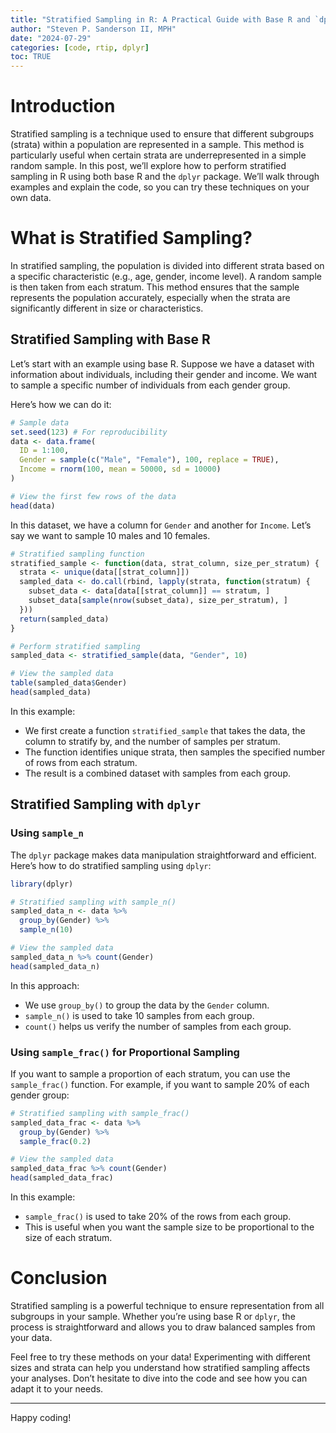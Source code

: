 ```yaml
---
title: "Stratified Sampling in R: A Practical Guide with Base R and `dplyr`"
author: "Steven P. Sanderson II, MPH"
date: "2024-07-29"
categories: [code, rtip, dplyr]
toc: TRUE
---
```


# Introduction

Stratified sampling is a technique used to ensure that different subgroups (strata) within a population are represented in a sample. This method is particularly useful when certain strata are underrepresented in a simple random sample. In this post, we'll explore how to perform stratified sampling in R using both base R and the `dplyr` package. We'll walk through examples and explain the code, so you can try these techniques on your own data.

# What is Stratified Sampling?

In stratified sampling, the population is divided into different strata based on a specific characteristic (e.g., age, gender, income level). A random sample is then taken from each stratum. This method ensures that the sample represents the population accurately, especially when the strata are significantly different in size or characteristics.

## Stratified Sampling with Base R

Let's start with an example using base R. Suppose we have a dataset with information about individuals, including their gender and income. We want to sample a specific number of individuals from each gender group.

Here's how we can do it:

```r
# Sample data
set.seed(123) # For reproducibility
data <- data.frame(
  ID = 1:100,
  Gender = sample(c("Male", "Female"), 100, replace = TRUE),
  Income = rnorm(100, mean = 50000, sd = 10000)
)

# View the first few rows of the data
head(data)
```

In this dataset, we have a column for `Gender` and another for `Income`. Let's say we want to sample 10 males and 10 females.

```r
# Stratified sampling function
stratified_sample <- function(data, strat_column, size_per_stratum) {
  strata <- unique(data[[strat_column]])
  sampled_data <- do.call(rbind, lapply(strata, function(stratum) {
    subset_data <- data[data[[strat_column]] == stratum, ]
    subset_data[sample(nrow(subset_data), size_per_stratum), ]
  }))
  return(sampled_data)
}

# Perform stratified sampling
sampled_data <- stratified_sample(data, "Gender", 10)

# View the sampled data
table(sampled_data$Gender)
head(sampled_data)
```

In this example:

-   We first create a function `stratified_sample` that takes the data, the column to stratify by, and the number of samples per stratum.
-   The function identifies unique strata, then samples the specified number of rows from each stratum.
-   The result is a combined dataset with samples from each group.

## Stratified Sampling with `dplyr`

### Using `sample_n`

The `dplyr` package makes data manipulation straightforward and efficient. Here's how to do stratified sampling using `dplyr`:

```r
library(dplyr)

# Stratified sampling with sample_n()
sampled_data_n <- data %>%
  group_by(Gender) %>%
  sample_n(10)

# View the sampled data
sampled_data_n %>% count(Gender)
head(sampled_data_n)
```

In this approach:

-   We use `group_by()` to group the data by the `Gender` column.
-   `sample_n()` is used to take 10 samples from each group.
-   `count()` helps us verify the number of samples from each group.

### Using `sample_frac()` for Proportional Sampling

If you want to sample a proportion of each stratum, you can use the `sample_frac()` function. For example, if you want to sample 20% of each gender group:

```r
# Stratified sampling with sample_frac()
sampled_data_frac <- data %>%
  group_by(Gender) %>%
  sample_frac(0.2)

# View the sampled data
sampled_data_frac %>% count(Gender)
head(sampled_data_frac)
```

In this example:

-   `sample_frac()` is used to take 20% of the rows from each group. 
-   This is useful when you want the sample size to be proportional to the size of each stratum.

# Conclusion

Stratified sampling is a powerful technique to ensure representation from all subgroups in your sample. Whether you're using base R or `dplyr`, the process is straightforward and allows you to draw balanced samples from your data.

Feel free to try these methods on your data! Experimenting with different sizes and strata can help you understand how stratified sampling affects your analyses. Don't hesitate to dive into the code and see how you can adapt it to your needs. 

---

Happy coding!
